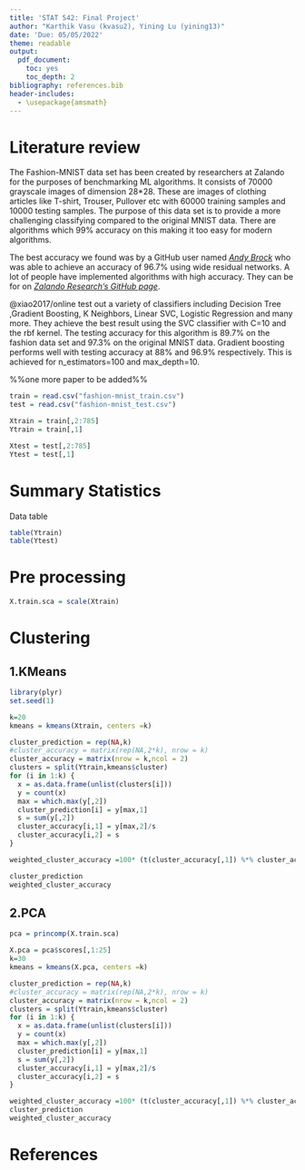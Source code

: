 ```yaml
---
title: 'STAT 542: Final Project'
author: "Karthik Vasu (kvasu2), Yining Lu (yining13)"
date: 'Due: 05/05/2022'
theme: readable
output:
  pdf_document:
    toc: yes
    toc_depth: 2
bibliography: references.bib
header-includes:
  - \usepackage{amsmath}
---
```


# Literature review

The Fashion-MNIST data set has been created by researchers at Zalando for the purposes of benchmarking ML algorithms. It consists of 70000 grayscale images of dimension 28*28. These are images of clothing articles like T-shirt, Trouser, Pullover etc with 60000 training samples and 10000 testing samples. The purpose of this data set is to provide a more challenging classifying compared to the original MNIST data. There are algorithms which 99% accuracy on this making it too easy for modern algorithms.

The best accuracy we found was by a GitHub user named [_Andy Brock_](https://github.com/ajbrock) who was able to achieve an accuracy of 96.7% using wide residual networks. A lot of people have implemented algorithms with high accuracy. They can be for on [_Zalando Research's GitHub page_](https://github.com/zalandoresearch/fashion-mnist).

@xiao2017/online test out a variety of classifiers including Decision Tree ,Gradient Boosting, K Neighbors, Linear SVC, Logistic Regression and many more. They achieve the best result using the SVC classifier with C=10 and the rbf kernel. The testing accuracy for this algorithm is 89.7% on the fashion data set and 97.3% on the original MNIST data. Gradient boosting performs well with testing accuracy at 88% and 96.9% respectively. This is achieved for n_estimators=100 and max_depth=10.

%%one more paper to be added%%


```r
train = read.csv("fashion-mnist_train.csv")
test = read.csv("fashion-mnist_test.csv")

Xtrain = train[,2:785]
Ytrain = train[,1]

Xtest = test[,2:785]
Ytest = test[,1]
```

# Summary Statistics

Data table
```r
table(Ytrain)
table(Ytest)
```

# Pre processing

```r
X.train.sca = scale(Xtrain)
```


# Clustering

## 1.KMeans

```r
library(plyr)
set.seed(1)

k=20
kmeans = kmeans(Xtrain, centers =k)

cluster_prediction = rep(NA,k)
#cluster_accuracy = matrix(rep(NA,2*k), nrow = k)
cluster_accuracy = matrix(nrow = k,ncol = 2)
clusters = split(Ytrain,kmeans$cluster)
for (i in 1:k) {
  x = as.data.frame(unlist(clusters[i]))
  y = count(x)
  max = which.max(y[,2])
  cluster_prediction[i] = y[max,1]
  s = sum(y[,2])
  cluster_accuracy[i,1] = y[max,2]/s
  cluster_accuracy[i,2] = s
}

weighted_cluster_accuracy =100* (t(cluster_accuracy[,1]) %*% cluster_accuracy[,2])/sum(cluster_accuracy[,2])

```

```r
cluster_prediction
weighted_cluster_accuracy
```
## 2.PCA

```r
pca = princomp(X.train.sca)


```

```r
X.pca = pca$scores[,1:25]
k=30
kmeans = kmeans(X.pca, centers =k)

cluster_prediction = rep(NA,k)
#cluster_accuracy = matrix(rep(NA,2*k), nrow = k)
cluster_accuracy = matrix(nrow = k,ncol = 2)
clusters = split(Ytrain,kmeans$cluster)
for (i in 1:k) {
  x = as.data.frame(unlist(clusters[i]))
  y = count(x)
  max = which.max(y[,2])
  cluster_prediction[i] = y[max,1]
  s = sum(y[,2])
  cluster_accuracy[i,1] = y[max,2]/s
  cluster_accuracy[i,2] = s
}

weighted_cluster_accuracy =100* (t(cluster_accuracy[,1]) %*% cluster_accuracy[,2])/sum(cluster_accuracy[,2])
cluster_prediction
weighted_cluster_accuracy
```


# References





